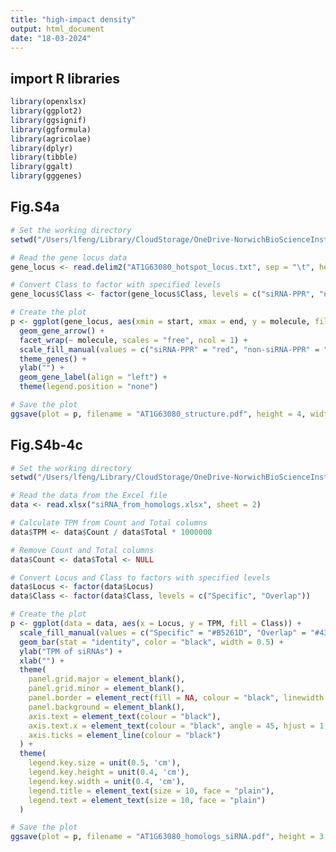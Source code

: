 ```yaml
---
title: "high-impact density"
output: html_document
date: "18-03-2024"
---
```


## import R libraries

```r

library(openxlsx)
library(ggplot2)
library(ggsignif)
library(ggformula)
library(agricolae)
library(dplyr)
library(tibble)
library(ggalt)
library(gggenes)

```


## Fig.S4a

```r

# Set the working directory
setwd("/Users/lfeng/Library/CloudStorage/OneDrive-NorwichBioScienceInstitutes/01.projects/01.PPRsiRNA/02.ath8acc/script/09.Fig.S4/")

# Read the gene locus data
gene_locus <- read.delim2("AT1G63080_hotspot_locus.txt", sep = "\t", header = TRUE)

# Convert Class to factor with specified levels
gene_locus$Class <- factor(gene_locus$Class, levels = c("siRNA-PPR", "non-siRNA-PPR", "other"))

# Create the plot
p <- ggplot(gene_locus, aes(xmin = start, xmax = end, y = molecule, fill = Class, label = gene, forward = direction), color = "grey") +
  geom_gene_arrow() +
  facet_wrap(~ molecule, scales = "free", ncol = 1) +
  scale_fill_manual(values = c("siRNA-PPR" = "red", "non-siRNA-PPR" = "#51AFA8", "other" = "black")) +
  theme_genes() +
  ylab("") +
  geom_gene_label(align = "left") + 
  theme(legend.position = "none")

# Save the plot
ggsave(plot = p, filename = "AT1G63080_structure.pdf", height = 4, width = 20)


```

## Fig.S4b-4c

```r

# Set the working directory
setwd("/Users/lfeng/Library/CloudStorage/OneDrive-NorwichBioScienceInstitutes/01.projects/01.PPRsiRNA/02.ath8acc/script/09.Fig.S4/")

# Read the data from the Excel file
data <- read.xlsx("siRNA_from_homologs.xlsx", sheet = 2)

# Calculate TPM from Count and Total columns
data$TPM <- data$Count / data$Total * 1000000

# Remove Count and Total columns
data$Count <- data$Total <- NULL

# Convert Locus and Class to factors with specified levels
data$Locus <- factor(data$Locus)
data$Class <- factor(data$Class, levels = c("Specific", "Overlap"))

# Create the plot
p <- ggplot(data = data, aes(x = Locus, y = TPM, fill = Class)) +
  scale_fill_manual(values = c("Specific" = "#B5261D", "Overlap" = "#435F60")) +
  geom_bar(stat = "identity", color = "black", width = 0.5) +
  ylab("TPM of siRNAs") +
  xlab("") + 
  theme(
    panel.grid.major = element_blank(),
    panel.grid.minor = element_blank(),
    panel.border = element_rect(fill = NA, colour = "black", linewidth = 1),
    panel.background = element_blank(),
    axis.text = element_text(colour = "black"),
    axis.text.x = element_text(colour = "black", angle = 45, hjust = 1, vjust = 1),
    axis.ticks = element_line(colour = "black")
  ) +
  theme(
    legend.key.size = unit(0.5, 'cm'), 
    legend.key.height = unit(0.4, 'cm'), 
    legend.key.width = unit(0.4, 'cm'), 
    legend.title = element_text(size = 10, face = "plain"), 
    legend.text = element_text(size = 10, face = "plain")
  )

# Save the plot
ggsave(plot = p, filename = "AT1G63080_homologs_siRNA.pdf", height = 3, width = 3)

```


